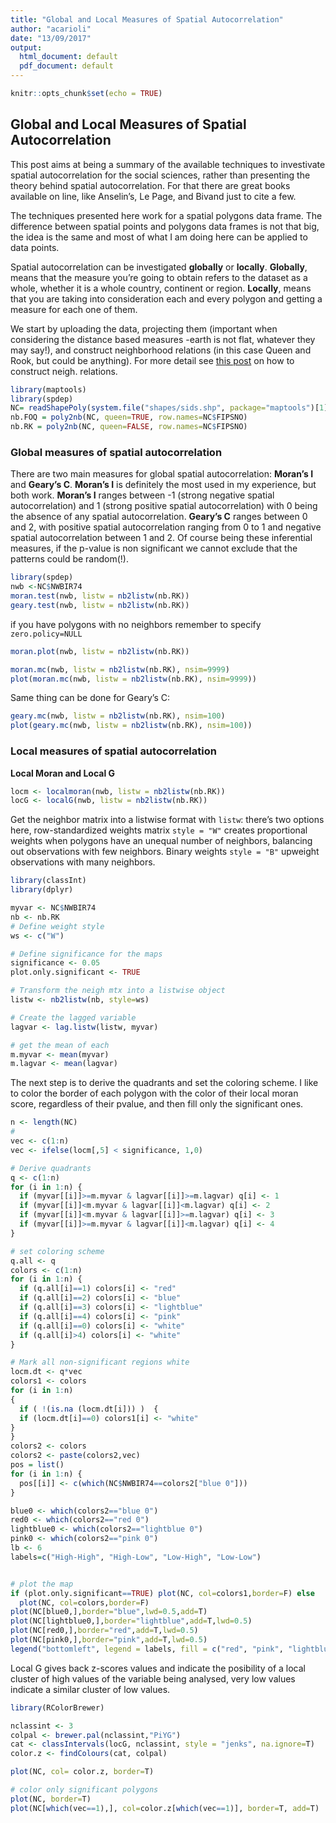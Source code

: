 ```yaml
---
title: "Global and Local Measures of Spatial Autocorrelation"
author: "acarioli"
date: "13/09/2017"
output:
  html_document: default
  pdf_document: default
---
```


```r
knitr::opts_chunk$set(echo = TRUE)
```

## Global and Local Measures of Spatial Autocorrelation

This post aims at being a summary of the available techniques to investivate spatial autocorrelation for the social sciences, rather than presenting the theory behind spatial autocorrelation. For that there are great books available on line, like Anselin's, Le Page, and Bivand just to cite a few.

The techniques presented here work for a spatial polygons data frame. The difference between spatial points and polygons data frames is not that big, the idea is the same and most of what I am doing here can be applied to data points. 

Spatial autocorrelation can be investigated **globally** or **locally**. **Globally**, means that the measure you're going to obtain refers to the dataset as a whole, whether it is a whole country, continent or region. **Locally**, means that you are taking into consideration each and every polygon and getting a measure for each one of them.

We start by uploading the data, projecting them (important when considering the distance based measures -earth is not flat, whatever they may say!), and construct neighborhood relations (in this case Queen and Rook, but could be anything). For more detail see [this post](https://aledemogr.wordpress.com/2015/10/09/creating-neighborhood-matrices-for-spatial-polygons/) on how to construct neigh. relations.

```r
library(maptools)
library(spdep)
NC= readShapePoly(system.file("shapes/sids.shp", package="maptools")[1], IDvar="FIPSNO", proj4string=CRS("+proj=longlat +ellps=clrk66"))
nb.FOQ = poly2nb(NC, queen=TRUE, row.names=NC$FIPSNO)
nb.RK = poly2nb(NC, queen=FALSE, row.names=NC$FIPSNO)
```

### Global measures of spatial autocorrelation

There are two main measures for global spatial autocorrelation: **Moran's I** and **Geary's C**. **Moran's I** is definitely the most used in my experience, but both work.
**Moran's I** ranges between -1 (strong negative spatial autocorrelation) and 1 (strong positive spatial autocorrelation) with 0 being the absence of any spatial autocorrelation. 
**Geary's C** ranges between 0 and 2, with positive spatial autocorrelation ranging from 0 to 1 and negative spatial autocorrelation between 1 and 2.
Of course being these inferential measures, if the p-value is non significant we cannot exclude that the patterns could be random(!).

```r
library(spdep)
nwb <-NC$NWBIR74 
moran.test(nwb, listw = nb2listw(nb.RK))
geary.test(nwb, listw = nb2listw(nb.RK))
```
if you have polygons with no neighbors remember to specify ```zero.policy=NULL```
```r
moran.plot(nwb, listw = nb2listw(nb.RK))
```

```r
moran.mc(nwb, listw = nb2listw(nb.RK), nsim=9999)
plot(moran.mc(nwb, listw = nb2listw(nb.RK), nsim=9999))
```
Same thing can be done for Geary's C:
```r
geary.mc(nwb, listw = nb2listw(nb.RK), nsim=100)
plot(geary.mc(nwb, listw = nb2listw(nb.RK), nsim=100))
```

### Local measures of spatial autocorrelation

**Local Moran and Local G**

```r
locm <- localmoran(nwb, listw = nb2listw(nb.RK))
locG <- localG(nwb, listw = nb2listw(nb.RK))
```

Get the neighbor matrix into a listwise format with ```listw```: there's two options here, row-standardized weights matrix ```style = "W"``` creates proportional weights when polygons have an unequal number of neighbors, balancing out observations with few neighbors. Binary weights ```style = "B"``` upweight observations with many neighbors.

```r
library(classInt)
library(dplyr)

myvar <- NC$NWBIR74
nb <- nb.RK
# Define weight style
ws <- c("W")

# Define significance for the maps
significance <- 0.05
plot.only.significant <- TRUE

# Transform the neigh mtx into a listwise object
listw <- nb2listw(nb, style=ws)

# Create the lagged variable
lagvar <- lag.listw(listw, myvar)

# get the mean of each
m.myvar <- mean(myvar)
m.lagvar <- mean(lagvar)
```

The next step is to derive the quadrants and set the coloring scheme. I like to color the border of each polygon with the color of their local moran score, regardless of their pvalue, and then fill only the significant ones.

```r
n <- length(NC)
# 
vec <- c(1:n)
vec <- ifelse(locm[,5] < significance, 1,0)

# Derive quadrants
q <- c(1:n)
for (i in 1:n) {
  if (myvar[[i]]>=m.myvar & lagvar[[i]]>=m.lagvar) q[i] <- 1
  if (myvar[[i]]<m.myvar & lagvar[[i]]<m.lagvar) q[i] <- 2
  if (myvar[[i]]<m.myvar & lagvar[[i]]>=m.lagvar) q[i] <- 3
  if (myvar[[i]]>=m.myvar & lagvar[[i]]<m.lagvar) q[i] <- 4
}

# set coloring scheme
q.all <- q
colors <- c(1:n)
for (i in 1:n) {
  if (q.all[i]==1) colors[i] <- "red"
  if (q.all[i]==2) colors[i] <- "blue"
  if (q.all[i]==3) colors[i] <- "lightblue"
  if (q.all[i]==4) colors[i] <- "pink"
  if (q.all[i]==0) colors[i] <- "white"
  if (q.all[i]>4) colors[i] <- "white"
}

# Mark all non-significant regions white
locm.dt <- q*vec
colors1 <- colors
for (i in 1:n)
{
  if ( !(is.na (locm.dt[i])) )  {
  if (locm.dt[i]==0) colors1[i] <- "white"
}
}
colors2 <- colors
colors2 <- paste(colors2,vec)
pos = list()
for (i in 1:n) {
  pos[[i]] <- c(which(NC$NWBIR74==colors2["blue 0"]))
}

blue0 <- which(colors2=="blue 0")
red0 <- which(colors2=="red 0")
lightblue0 <- which(colors2=="lightblue 0")
pink0 <- which(colors2=="pink 0")
lb <- 6
labels=c("High-High", "High-Low", "Low-High", "Low-Low")


# plot the map
if (plot.only.significant==TRUE) plot(NC, col=colors1,border=F) else
  plot(NC, col=colors,border=F)
plot(NC[blue0,],border="blue",lwd=0.5,add=T)
plot(NC[lightblue0,],border="lightblue",add=T,lwd=0.5)
plot(NC[red0,],border="red",add=T,lwd=0.5)
plot(NC[pink0,],border="pink",add=T,lwd=0.5)
legend("bottomleft", legend = labels, fill = c("red", "pink", "lightblue", "blue"), bty = "n")
```
Local G gives back z-scores values and indicate the posibility of a local cluster of high values of the variable being analysed, very low values indicate a similar cluster of low values. 

```r
library(RColorBrewer)

nclassint <- 3
colpal <- brewer.pal(nclassint,"PiYG")
cat <- classIntervals(locG, nclassint, style = "jenks", na.ignore=T)
color.z <- findColours(cat, colpal)

plot(NC, col= color.z, border=T)

# color only significant polygons
plot(NC, border=T)
plot(NC[which(vec==1),], col=color.z[which(vec==1)], border=T, add=T)
```

